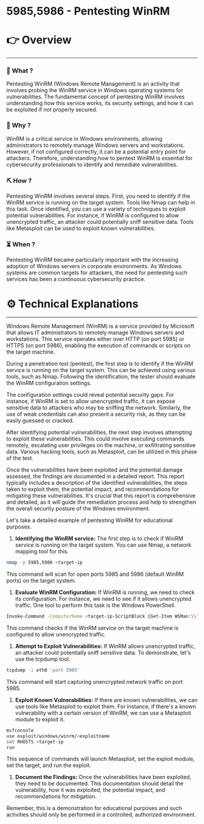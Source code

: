 # 5985,5986 - Pentesting WinRM


# 👉 Overview

---

### 👀 What ?

Pentesting WinRM (Windows Remote Management) is an activity that involves probing the WinRM service in Windows operating systems for vulnerabilities. The fundamental concept of pentesting WinRM involves understanding how this service works, its security settings, and how it can be exploited if not properly secured.


### 🧐 Why ?

WinRM is a critical service in Windows environments, allowing administrators to remotely manage Windows servers and workstations. However, if not configured correctly, it can be a potential entry point for attackers. Therefore, understanding how to pentest WinRM is essential for cybersecurity professionals to identify and remediate vulnerabilities.


### ⛏️ How ?

Pentesting WinRM involves several steps. First, you need to identify if the WinRM service is running on the target system. Tools like Nmap can help in this task. Once identified, you can use a variety of techniques to exploit potential vulnerabilities. For instance, if WinRM is configured to allow unencrypted traffic, an attacker could potentially sniff sensitive data. Tools like Metasploit can be used to exploit known vulnerabilities.


### ⏳ When ?

Pentesting WinRM became particularly important with the increasing adoption of Windows servers in corporate environments. As Windows systems are common targets for attackers, the need for pentesting such services has been a continuous cybersecurity practice.


# ⚙️ Technical Explanations

---

Windows Remote Management (WinRM) is a service provided by Microsoft that allows IT administrators to remotely manage Windows servers and workstations. This service operates either over HTTP (on port 5985) or HTTPS (on port 5986), enabling the execution of commands or scripts on the target machine.

During a penetration test (pentest), the first step is to identify if the WinRM service is running on the target system. This can be achieved using various tools, such as Nmap. Following the identification, the tester should evaluate the WinRM configuration settings.

The configuration settings could reveal potential security gaps. For instance, if WinRM is set to allow unencrypted traffic, it can expose sensitive data to attackers who may be sniffing the network. Similarly, the use of weak credentials can also present a security risk, as they can be easily guessed or cracked.

After identifying potential vulnerabilities, the next step involves attempting to exploit these vulnerabilities. This could involve executing commands remotely, escalating user privileges on the machine, or exfiltrating sensitive data. Various hacking tools, such as Metasploit, can be utilized in this phase of the test.

Once the vulnerabilities have been exploited and the potential damage assessed, the findings are documented in a detailed report. This report typically includes a description of the identified vulnerabilities, the steps taken to exploit them, the potential impact, and recommendations for mitigating these vulnerabilities. It's crucial that this report is comprehensive and detailed, as it will guide the remediation process and help to strengthen the overall security posture of the Windows environment.

Let's take a detailed example of pentesting WinRM for educational purposes.

1. **Identifying the WinRM service:** The first step is to check if WinRM service is running on the target system. You can use Nmap, a network mapping tool for this.

```bash
nmap -p 5985,5986 <target-ip

```

This command will scan for open ports 5985 and 5986 (default WinRM ports) on the target system.

1. **Evaluate WinRM Configuration:** If WinRM is running, we need to check its configuration. For instance, we need to see if it allows unencrypted traffic. One tool to perform this task is the Windows PowerShell.

```bash
Invoke-Command -ComputerName <target-ip-ScriptBlock {Get-Item WSMan:\\localhost\\Service\\AllowUnencrypted}

```

This command checks if the WinRM service on the target machine is configured to allow unencrypted traffic.

1. **Attempt to Exploit Vulnerabilities:** If WinRM allows unencrypted traffic, an attacker could potentially sniff sensitive data. To demonstrate, let's use the tcpdump tool.

```bash
tcpdump -i eth0 'port 5985'

```

This command will start capturing unencrypted network traffic on port 5985.

1. **Exploit Known Vulnerabilities:** If there are known vulnerabilities, we can use tools like Metasploit to exploit them. For instance, if there's a known vulnerability with a certain version of WinRM, we can use a Metasploit module to exploit it.

```bash
msfconsole
use exploit/windows/winrm/<exploitname
set RHOSTS <target-ip
run

```

This sequence of commands will launch Metasploit, set the exploit module, set the target, and run the exploit.

1. **Document the Findings:** Once the vulnerabilities have been exploited, they need to be documented. This documentation should detail the vulnerability, how it was exploited, the potential impact, and recommendations for mitigation.

Remember, this is a demonstration for educational purposes and such activities should only be performed in a controlled, authorized environment.
